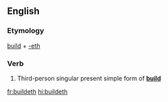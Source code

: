 ==English==

===Etymology===
[[build]] + [[-eth]]

===Verb===
{{head|en|verb form}}

# {{context|archaic|lang=en}} Third-person singular present simple form of '''[[build]]'''

[[fr:buildeth]]
[[hi:buildeth]]